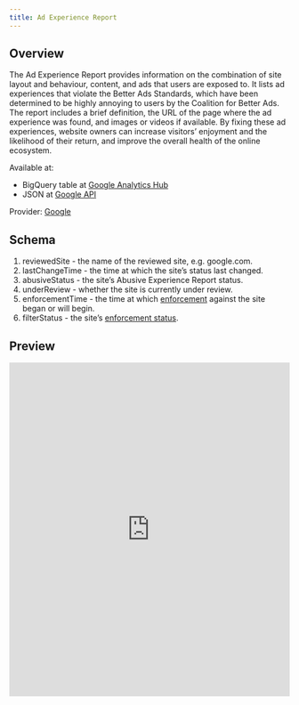 ```yaml
---
title: Ad Experience Report
---
```


## Overview

The Ad Experience Report provides information on the combination of site layout and behaviour, content, and ads that users are exposed to. It lists ad experiences that violate the Better Ads Standards, which have been determined to be highly annoying to users by the Coalition for Better Ads. The report includes a brief definition, the URL of the page where the ad experience was found, and images or videos if available. By fixing these ad experiences, website owners can increase visitors' enjoyment and the likelihood of their return, and improve the overall health of the online ecosystem.

Available at:

-   BigQuery table at [Google Analytics Hub](https://console.cloud.google.com/bigquery/analytics-hub/exchanges/projects/390347019852/locations/us/dataExchanges/data_hub_186a1c3eafa/listings/ad_experience_report_186a1de7b19)
-   JSON at [Google API](https://developers.google.com/ad-experience-report)

Provider: [Google](https://www.google.com/webmasters/tools/ad-experience-unverified)

## Schema

1.  reviewedSite - the name of the reviewed site, e.g. google.com.
2.  lastChangeTime - the time at which the site's status last changed.
3.  abusiveStatus - the site's Abusive Experience Report status.
4.  underReview - whether the site is currently under review.
5.  enforcementTime - the time at which [enforcement](https://support.google.com/webtools/answer/7538608) against the site began or will begin.
6.  filterStatus - the site's [enforcement status](https://support.google.com/webtools/answer/7538608).

## Preview

```{=html}
<iframe width="100%" height="600" src="https://lookerstudio.google.com/embed/reporting/6909fab3-b9d3-4f92-b355-b17ab4f07c3e/page/fZGHD" frameborder="0" style="border:0" allowfullscreen sandbox="allow-storage-access-by-user-activation allow-scripts allow-same-origin allow-popups allow-popups-to-escape-sandbox"></iframe>
```

